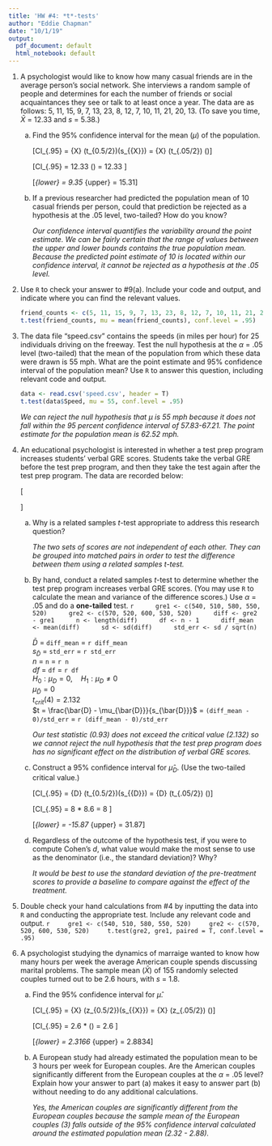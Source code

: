 ```yaml
---
title: 'HW #4: *t*-tests'
author: "Eddie Chapman"
date: "10/1/19"
output:
  pdf_document: default
  html_notebook: default
---
```

1. A psychologist would like to know how many casual friends are in the average person’s social network.  She interviews a random sample of people and determines for each the number of friends or social acquaintances they see or talk to at least once a year. The data are as follows: 5, 11, 15, 9, 7, 13, 23, 8, 12, 7, 10, 11, 21, 20, 13. (To save you time, $\bar{X}$ = 12.33 and $s$ = 5.38.)

    a. Find the 95% confidence interval for the mean ($\mu$) of the population.
        
        \[CI_{.95} = \bar{X} \pm (t_{0.5/2})(s_{\bar{X}}) = \bar{X} \pm (t_{.05/2}) (\frac{s}{\sqrt{n}})\]
        
        \[CI_{.95} = 12.33 \pm 2.15 (\frac{5.38}{\sqrt{15}}) = 12.33 \pm 2.98\]
        
        \[\hat{\mu}_{lower} = 9.35 \quad \hat{\mu}_{upper} = 15.31\]
    
    b. If a previous researcher had predicted the population mean of 10 casual friends per person, could that prediction be rejected as a hypothesis at the .05 level, two-tailed? How do you know?
    
        *Our confidence interval quantifies the variability around the point estimate. We can be fairly certain that the range of values between the upper and lower bounds contains the true population mean. Because the predicted point estimate of 10 is located within our confidence interval, it cannot be rejected as a hypothesis at the .05 level.*
    
    
2. Use `R` to check your answer to #9(a). Include your code and output, and indicate where you can find the relevant values.

    ```r
    friend_counts <- c(5, 11, 15, 9, 7, 13, 23, 8, 12, 7, 10, 11, 21, 20, 13)
    t.test(friend_counts, mu = mean(friend_counts), conf.level = .95)
    ```

3. The data file "speed.csv" contains the speeds (in miles per hour) for 25 individuals driving on the freeway. Test the null hypothesis at the $\alpha$ = .05 level (two-tailed) that the mean of the population from which these data were drawn is 55 mph. What are the point estimate and 95% confidence interval of the population mean? Use `R` to answer this question, including relevant code and output.

    ```r
    data <- read.csv('speed.csv', header = T)
    t.test(data$Speed, mu = 55, conf.level = .95)
    ```

    *We can reject the null hypothesis that $\mu$ is 55 mph because it does not fall within the 95 percent confidence interval of 57.83-67.21. The point estimate for the population mean is 62.52 mph.*
4. An educational psychologist is interested in whether a test prep program increases students' verbal GRE scores. Students take the verbal GRE before the test prep program, and then they take the test again after the test prep program. The data are recorded below:


    \[\begin{tabular}{||c c||} 
        \hline
        Verbal GRE (1) & Verbal GRE (2) \\ [0.5ex] 
        \hline
        \hline
        540 & 570 \\ 
        \hline
        510 & 520 \\
        \hline
        580 & 600 \\
        \hline
        550 & 530 \\
        \hline
        520 & 520 \\
        \hline
      \end{tabular}\]

    a. Why is a related samples $t$-test appropriate to address this research question?
    
        *The two sets of scores are not independent of each other. They can be grouped into matched pairs in order to test the difference between them using a related samples $t$-test.*
    
    b. By hand, conduct a related samples $t$-test to determine whether the test prep program increases verbal GRE scores. (You may use `R` to calculate the mean and variance of the difference scores.) Use $\alpha$ = .05 and do a **one-tailed** test. 
        ```r
        gre1 <- c(540, 510, 580, 550, 520)
        gre2 <- c(570, 520, 600, 530, 520)
        diff <- gre2 - gre1
        n <- length(diff)
        df <- n - 1
        diff_mean <- mean(diff)
        sd <- sd(diff)
        std_err <- sd / sqrt(n)
        ```
        
        $\bar{D}$ = `diff_mean` = `r diff_mean`  
        $s_{\bar{D}}$ = `std_err` = `r std_err`  
        $n$ = `n` = `r n`  
        $df$ = `df` = `r df`  
        $H_0: \mu_D = 0, \quad H_1: \mu_D \neq 0$  
        $\mu_{\bar{D}} = 0$  
        $t_{crit}(4) = 2.132$  
        $t = \frac{\bar{D} - \mu_{\bar{D}}}{s_{\bar{D}}}$ = `(diff_mean - 0)/std_err` = `r (diff_mean - 0)/std_err`  
        
        *Our test statistic (0.93) does not exceed the critical value (2.132) so we cannot reject the null hypothesis that the test prep program does has no significant effect on the distribution of verbal GRE scores.*
        
    
    c. Construct a 95% confidence interval for $\hat{\mu}_D$. (Use the two-tailed critical value.) 
    
        \[CI_{.95} = \bar{D} \pm (t_{0.5/2})(s_{\bar{D}}) = \bar{D} \pm (t_{.05/2}) (\frac{s}{\sqrt{n}})\]
        
        \[CI_{.95} = 8 \pm 2.776 * 8.6 = 8 \pm 23.87\]
        
        \[\hat{\mu}_{lower} = -15.87 \quad \hat{\mu}_{upper} = 31.87\]
    
    d. Regardless of the outcome of the hypothesis test, if you were to compute Cohen's $d$, what value would make the most sense to use as the denominator (i.e., the standard deviation)? Why?
    
        *It would be best to use the standard deviation of the pre-treatment scores to provide a baseline to compare against the effect of the treatment.*
    

5. Double check your hand calculations from #4 by inputting the data into `R` and conducting the appropriate test. Include any relevant code and output.
    ```r
    gre1 <- c(540, 510, 580, 550, 520)
    gre2 <- c(570, 520, 600, 530, 520)
    t.test(gre2, gre1, paired = T, conf.level = .95)
    ```
    


6. A psychologist studying the dynamics of marraige wanted to know how many hours per week the average American couple spends discussing marital problems. The sample mean ($\bar{X}$) of 155 randomly selected couples turned out to be 2.6 hours, with $s$ = 1.8.

    a. Find the 95% confidence interval for $\hat{\mu}$.
    
        \[CI_{.95} = \bar{X} \pm (z_{0.5/2})(s_{\bar{X}}) = \bar{X} \pm (z_{.05/2}) (\frac{s}{\sqrt{N}})\]
        
        \[CI_{.95} = 2.6 \pm 1.96 * (\frac{1.8}{155}) = 2.6 \pm 0.28\]
        
        \[\hat{\mu}_{lower} = 2.3166 \quad \hat{\mu}_{upper} = 2.8834\]
    
    v. A European study had already estimated the population mean to be 3 hours per week for European couples. Are the American couples significantly different from the European couples at the $\alpha$ = .05 level? Explain how your answer to part (a) makes it easy to answer part (b) without needing to do any additional calculations.
    
        *Yes, the American couples are significantly different from the European couples because the sample mean of the European couples (3) falls outside of the 95% confidence interval calculated around the estimated population mean (2.32 - 2.88).*
